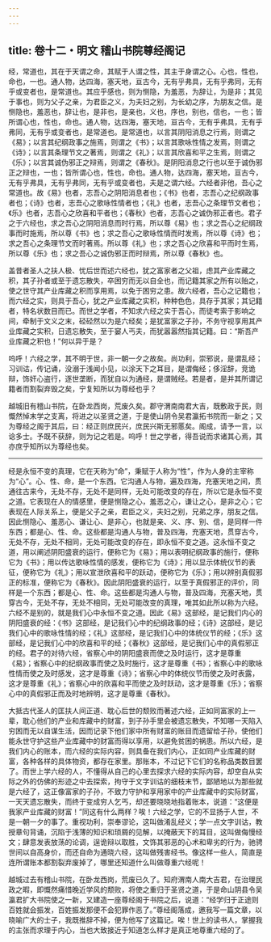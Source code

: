 ```yaml
---
---
---
```

title: 卷十二・明文 稽山书院尊经阁记
---

经，常道也，其在于天谓之命，其赋于人谓之性，其主于身谓之心。心也，性也，命也，一也。通人物，达四海，塞天地，亘古今，无有乎弗具，无有乎弗同，无有乎或变者也，是常道也。其应乎感也，则为恻隐，为羞恶，为辞让，为是非；其见于事也，则为父子之亲，为君臣之义，为夫妇之别，为长幼之序，为朋友之信。是恻隐也，羞恶也，辞让也，是非也，是亲也，义也，序也，别也，信也，一也；皆所谓心也，性也，命也。通人物，达四海，塞天地，亘古今，无有乎弗具，无有乎弗同，无有乎或变者也，是常道也。是常道也，以言其阴阳消息之行焉，则谓之《易》；以言其纪纲政事之施焉，则谓之《书》；以言其歌咏性情之发焉，则谓之《诗》；以言其条理节文之著焉，则谓之《礼》；以言其欣喜和平之生焉，则谓之《乐》；以言其诚伪邪正之辩焉，则谓之《春秋》。是阴阳消息之行也以至于诚伪邪正之辩也，一也；皆所谓心也，性也，命也。通人物，达四海，塞天地，亘古今，无有乎弗具，无有乎弗同，无有乎或变者也，夫是之谓六经。六经者非他，吾心之常道也。故《易》也者，志吾心之阴阳消息者也；《书》也者，志吾心之纪纲政事者也；《诗》也者，志吾心之歌咏性情者也；《礼》也者，志吾心之条理节文者也；《乐》也者，志吾心之欣喜和平者也；《春秋》也者，志吾心之诚伪邪正者也。君子之于六经也，求之吾心之阴阳消息而时行焉，所以尊《易》也；求之吾心之纪纲政事而时施焉，所以尊《书》也；求之吾心之歌咏性情而时发焉，所以尊《诗》也；求之吾心之条理节文而时著焉。所以尊《礼》也；求之吾心之欣喜和平而时生焉，所以尊《乐》也；求之吾心之诚伪邪正而时辩焉，所以尊《春秋》也。

盖昔者圣人之扶人极、忧后世而述六经也，犹之富家者之父祖，虑其产业库藏之积，其子孙者或至于遗忘散失，卒困穷而无以自全也，而记籍其家之所有以贻之，使之世守其产业库藏之积而享用焉，以免于困穷之患。故六经者，吾心之记籍也；而六经之实，则具于吾心，犹之产业库藏之实积，种种色色，具存于其家；其记籍者，特名状数目而已。而世之学者，不知求六经之实于吾心，而徒考索于影响之间，牵制于文义之末，硁硁然以为是六经矣；是犹富家之子孙，不务守视享用其产业库藏之实积，日遗忘散失，至于窭人丐夫，而犹嚣嚣然指其记籍。曰：“斯吾产业库藏之积也！”何以异于是？

呜呼！六经之学，其不明于世，非一朝一夕之故矣。尚功利，崇邪说，是谓乱经；习训诂，传记诵，没溺于浅闻小见，以涂天下之耳目，是谓侮经；侈淫辞，竞诡辩，饰奸心盗行，逐世垄断，而犹自以为通经，是谓贼经。若是者，是并其所谓记籍者而割裂弃毁之矣，宁复知所以为尊经也乎？

越城旧有稽山书院，在卧龙西岗，荒废久矣。郡守渭南南君大吉，既敷政于民，则慨然悼末学之支离，将进之以圣贤之道，于是使山阴令吴君瀛拓书院而一新之；又为尊经之阁于其后，曰：经正则庶民兴，庶民兴斯无邪慝矣。阁成，请予一言，以谂多士。予既不获辞，则为记之若是。呜呼！世之学者，得吾说而求诸其心焉，其亦庶乎知所以为尊经也矣。

----------------

经是永恒不变的真理，它在天称为“命”，秉赋于人称为“性”，作为人身的主宰称为“心”。心、性、命，是一个东西。它沟通人与物，遍及四海，充塞天地之间，贯通往古来今，无处不存，无处不是同样，无处可能改变的存在，所以它是永恒不变之道。它表现在人的情感里，便是恻隐之心，羞恶之心，谦让之心，是非之心；它表现在人际关系上，便是父子之亲，君臣之义，夫妇之别，兄弟之序，朋友之信。因此恻隐心、羞恶心、谦让心、是非心，也就是亲、义、序、别、信，是同样一件东西；都是心、性、命。这些都是沟通人与物，普及四海，充塞天地，贯穿古今，无处不存，无处不相同，无处可能改变的存在，即永恒不变之道。这永恒不变之道，用以阐述阴阳盛衰的运行，便称它为《易》；用以表明纪纲政事的施行，便称它为《书》；用以传达歌咏性情的感发，便称它为《诗》；用以显示体统仪节的表征，便称它为《礼》；用以宣泄欣喜和平的跃动，便称它为《乐》；用以辨别真假邪正的标准，便称它为《春秋》。因此阴阳盛衰的运行，以至于真假邪正的评价，同样是一个东西；都是心、性、命。这些都是沟通人与物，普及四海，充塞天地，贯穿古今，无处不存，无处不相同，无处可能改变的真理，唯其如此所以称为六经。六经不是别的，就是我们心中永恒不变之道。因此《易》这部经，是记我们内心的阴阳盛衰的经：《书》这部经，是记我们心中的纪纲政事的经；《诗》这部经，是记我们心中的歌咏性情的经；《礼》这部经，是记我们心中的体统仪节的经；《乐》这部经，是记我们心中的欣喜和平的经；《春秋》这部经，是记我们心中的真假邪正的经。君子的对待六经，省察心中的阴阳盛衰而使之及时运行，这才是尊重《易》；省察心中的纪纲政事而使之及时施行，这才是尊重《书》；省察心中的歌咏性情而使之及时感发，这才是尊重《诗》；省察心中的体统仪节而使之及时表露，这才是尊重《礼》；省察心中的欣喜和平而使之及时跃动，这才是尊重《乐》；省察心中的真假邪正而及时地辨明，这才是尊重《春秋》。

大抵古代圣人的匡扶人间正道、耽心后世的颓败而著述六经，正如同富家的上一辈，耽心他们的产业和库藏中的财富，到子孙手里会被遗忘散失，不知哪一天陷入穷困而无以自谋生活，因而记录下他们家中所有财富的账目而遗留给子孙，使他们能永世守护这些产业库藏中的财富而得以享用，以避免贫困的祸患。所以六经，是我们内心的账本，而六经的实际内容，则具备在我们内心，正如同产业库藏的财富，各种各样的具体物资，都存在家里。那账本，不过记下它们的名称品类数目罢了。而世上学六经的人，不懂得从自己的心里去探求六经的实际内容，却空自从实际之外的仿佛的形迹之中去探索，拘守于文字训诂的细枝末节，鄙陋地以为那些就是六经了，这正像富家的子孙，不致力守护和享用家中的产业库藏中的实际财富，一天天遗忘散失，而终于变成穷人乞丐，却还要晓晓地指着账本，说道：“这便是我家产业库藏的财富！”同这有什么两样？唉！六经之学，它的不显扬于人世，不是一朝一夕的事了。重视功利，崇奉谬论，这叫做淆乱经义；学一点文字训诂，教授章句背诵，沉陷于浅薄的知识和琐屑的见解，以掩蔽天下的耳目，这叫做侮慢经文；肆意发表放荡的论调，逞诡辩以取胜，文饰其邪恶的心术和卑劣的行为，驰骋世间以自高身价，而还自命为通晓六经，这叫做残害经书。像这样一些人，简直是连所谓账本都割裂弃废掉了，哪里还知道什么叫做尊重六经呢！

越城过去有稽山书院，在卧龙西岗，荒废已久了。知府渭南人南大吉君，在治理民政之暇，即慨然痛惜晚近学风的颓败，将使之重归于圣贤之道，于是命山阴县令吴瀛君扩大书院使之一新，又建造一座尊经阁于书院之后，说道：“经学归于正途则百姓就会振发，百姓振发那便不会犯罪作恶了。”尊经阁落成，邀我写一篇文章，以晓喻广大的士子，我既推辞不掉，便为他写了这篇记。唉！世上的读书人，掌握我的主张而求理于内心，当也大致接近于知道怎么样才是真正地尊重六经的了。

